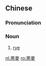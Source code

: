 {{also|黒麦|黑麦}}
==Chinese==
{{zh-forms|s=黑麦}}

===Pronunciation===
{{zh-pron
|m=hēimài
|c=hak1 mak6
|cat=n
}}

===Noun===
{{zh-noun}}

# [[rye]]

{{zh-cat|Grains}}

[[nl:黑麥]]
[[ro:黑麥]]